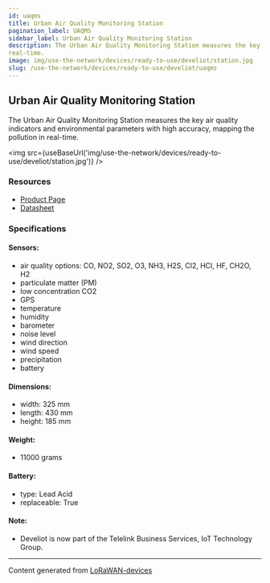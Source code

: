 ```yaml
---
id: uaqms
title: Urban Air Quality Monitoring Station
pagination_label: UAQMS
sidebar_label: Urban Air Quality Monitoring Station
description: The Urban Air Quality Monitoring Station measures the key air quality indicators and environmental parameters with high accuracy, mapping the pollution in
real-time.
image: img/use-the-network/devices/ready-to-use/develiot/station.jpg
slug: /use-the-network/devices/ready-to-use/develiot/uaqms
---
```



## Urban Air Quality Monitoring Station

The Urban Air Quality Monitoring Station measures the key air quality indicators and environmental parameters with high accuracy, mapping the pollution in
real-time.

<img src={useBaseUrl('img/use-the-network/devices/ready-to-use/develiot/station.jpg')} />

### Resources

- [Product Page](https://www.tbs.tech/iot-urban-air-quality-monitoring/#the-solution)
- [Datasheet](https://www.tbs.tech/wp-content/uploads/2023/03/Datasheet-Urban-Air-Quality-Monitoring-Station-EN-v7.3-March-2023.pdf)

### Specifications

#### Sensors:

- air quality options: CO, NO2, SO2, O3, NH3, H2S, Cl2, HCl, HF, CH2O, H2
- particulate matter (PM)
- low concentration CO2
- GPS
- temperature
- humidity
- barometer
- noise level
- wind direction
- wind speed
- precipitation
- battery

#### Dimensions:

- width: 325 mm
- length: 430 mm
- height: 185 mm

#### Weight:

- 11000 grams

#### Battery:

- type: Lead Acid
- replaceable: True

#### Note:
- Develiot is now part of the Telelink Business Services, IoT Technology Group.

---

Content generated from [LoRaWAN-devices](https://github.com/TheThingsNetwork/lorawan-devices)
